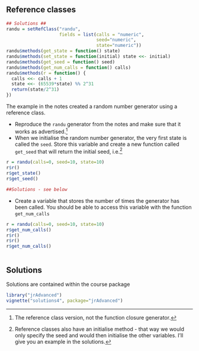 ## Reference classes

```r
## Solutions ##
randu = setRefClass("randu", 
                    fields = list(calls = "numeric", 
                                  seed="numeric", 
                                  state="numeric"))
randu$methods(get_state = function() state)
randu$methods(set_state = function(initial) state <<- initial)
randu$methods(get_seed = function() seed)
randu$methods(get_num_calls = function() calls)
randu$methods(r = function() {
  calls <<- calls + 1
  state <<- (65539*state) %% 2^31
  return(state/2^31)
})
```

The example in the notes created a random number generator using a reference class.

- Reproduce the `randu` generator from the notes and make sure that it works as advertised.^[The reference class version, not the function closure generator.]
- When we initialise the random number generator, the very first state is called the `seed`. Store this variable and create a new function called `get_seed` that will return the initial seed, i.e.^[Reference classes also have an initialise method - that way we would only specify the seed and would then initialise the other variables. I'll give you an example in the solutions.]
```r
r = randu(calls=0, seed=10, state=10)
r$r()
r$get_state()
r$get_seed()
```
```r
##Solutions - see below
```
- Create a variable that stores the number of times the generator has been called. You should be able to access this variable with the function `get_num_calls`
```r
r = randu(calls=0, seed=10, state=10)
r$get_num_calls()
r$r()
r$r()
r$get_num_calls()
```


```r
```

## Solutions

Solutions are contained within the course package
```r
library("jrAdvanced")
vignette("solutions4", package="jrAdvanced")
```